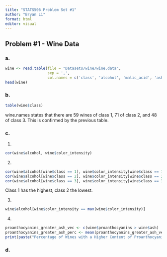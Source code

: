 ```yaml
---
title: "STATS506 Problem Set #1"
author: "Bryan Li"
format: html
editor: visual
---
```


## Problem #1 - Wine Data

### a.

```r
wine <- read.table(file = "Datasets/wine/wine.data",
                   sep = ',',
                   col.names = c('class', 'alcohol', 'malic_acid', 'ash', 'alcalinity_of_ash', 'magnesium', 'total_phenols', 'flavanoids', 'nonflavanoid_phenols', 'proanthocyanins', 'color_intensity', 'hue', 'OD280_and_OD314_of_diluted_wines', 'proline'))
head(wine)
```

### b.

```r
table(wine$class)
```

wine.names states that there are 59 wines of class 1, 71 of class 2, and 48 of class 3. This is confirmed by the previous table.

### c.

1.  

```r
cor(wine$alcohol, wine$color_intensity)
```

2.  

```r
cor(wine$alcohol[wine$class == 1], wine$color_intensity[wine$class == 1])
cor(wine$alcohol[wine$class == 2], wine$color_intensity[wine$class == 2])
cor(wine$alcohol[wine$class == 3], wine$color_intensity[wine$class == 3])
```

Class 1 has the highest, class 2 the lowest.

3.

```r
wine$alcohol[wine$color_intensity == max(wine$color_intensity)]
```

4.

```r
proanthocyanins_greater_ash_vec <- c(wine$proanthocyanins > wine$ash)
proanthocyanins_greater_ash_perc <- mean(proanthocyanins_greater_ash_vec)
print(paste("Percentage of Wines with a Higher Content of Proanthocyanins than Ash:", proanthocyanins_greater_ash_perc, sep = ' '))
```

### d.


